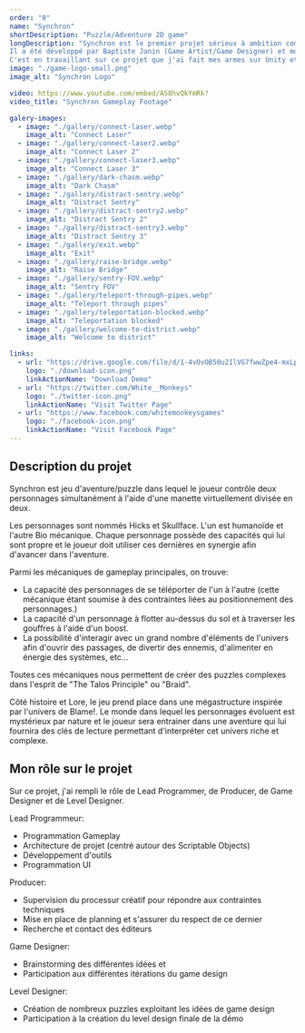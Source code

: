 ```yaml
---
order: "0"
name: "Synchron"
shortDescription: "Puzzle/Adventure 2D game"
longDescription: "Synchron est le premier projet sérieux à ambition commerciale sur lequel j'ai travaillé.
Il a été développé par Baptiste Janin (Game Artist/Game Designer) et moi-même pendant près de 5 ans.
C'est en travaillant sur ce projet que j'ai fait mes armes sur Unity et que j'ai appris le développement de jeu en général."
image: "./game-logo-small.png"
image_alt: "Synchron Logo"

video: https://www.youtube.com/embed/AS8hvQkYmRk?
video_title: "Synchron Gameplay Footage"

galery-images:
  - image: "./gallery/connect-laser.webp"
    image_alt: "Connect Laser"
  - image: "./gallery/connect-laser2.webp"
    image_alt: "Connect Laser 2"
  - image: "./gallery/connect-laser3.webp"
    image_alt: "Connect Laser 3"
  - image: "./gallery/dark-chasm.webp"
    image_alt: "Dark Chasm"
  - image: "./gallery/distract-sentry.webp"
    image_alt: "Distract Sentry"
  - image: "./gallery/distract-sentry2.webp"
    image_alt: "Distract Sentry 2"
  - image: "./gallery/distract-sentry3.webp"
    image_alt: "Distract Sentry 3"
  - image: "./gallery/exit.webp"
    image_alt: "Exit"
  - image: "./gallery/raise-bridge.webp"
    image_alt: "Raise Bridge"
  - image: "./gallery/sentry-FOV.webp"
    image_alt: "Sentry FOV"
  - image: "./gallery/teleport-through-pipes.webp"
    image_alt: "Teleport through pipes"
  - image: "./gallery/teleportation-blocked.webp"
    image_alt: "Teleportation blocked"
  - image: "./gallery/welcome-to-district.webp"
    image_alt: "Welcome to district"

links:
  - url: "https://drive.google.com/file/d/1-4vOvOB50u2IlVG7fwwZpe4-mxLpZ0A-/view?usp=sharing"
    logo: "./download-icon.png"
    linkActionName: "Download Demo"
  - url: "https://twitter.com/White__Monkeys"
    logo: "./twitter-icon.png"
    linkActionName: "Visit Twitter Page"
  - url: "https://www.facebook.com/whitemonkeysgames"
    logo: "./facebook-icon.png"
    linkActionName: "Visit Facebook Page"
---
```


## Description du projet

Synchron est jeu d'aventure/puzzle dans lequel le joueur contrôle deux personnages simultanément à l'aide d'une manette virtuellement divisée en deux.

Les personnages sont nommés Hicks et Skullface. L'un est humanoïde et l'autre Bio mécanique. Chaque personnage possède des capacités qui lui sont propre et le joueur doit utiliser ces dernières en synergie afin d'avancer dans l'aventure.

Parmi les mécaniques de gameplay principales, on trouve:

- La capacité des personnages de se téléporter de l'un à l'autre (cette mécanique étant soumise à des contraintes liées au positionnement des personnages.)
- La capacité d'un personnage à flotter au-dessus du sol et à traverser les gouffres à l'aide d'un boost.
- La possibilité d'interagir avec un grand nombre d'éléments de l'univers afin d'ouvrir des passages, de divertir des ennemis, d'alimenter en énergie des systèmes, etc...

Toutes ces mécaniques nous permettent de créer des puzzles complexes dans l'esprit de "The Talos Principle" ou "Braid".

Côté histoire et Lore, le jeu prend place dans une mégastructure inspirée par l'univers de Blame!. Le monde dans lequel les personnages évoluent est mystérieux par nature et le joueur sera entrainer dans une aventure qui lui fournira des clés de lecture permettant d'interpréter cet univers riche et complexe.

## Mon rôle sur le projet

Sur ce projet, j'ai rempli le rôle de Lead Programmer, de Producer, de Game Designer et de Level Designer.

Lead Programmeur:
- Programmation Gameplay
- Architecture de projet (centré autour des Scriptable Objects)
- Développement d'outils
- Programmation UI

Producer:
- Supervision du processur créatif pour répondre aux contraintes techniques
- Mise en place de planning et s'assurer du respect de ce dernier
- Recherche et contact des éditeurs

Game Designer:
- Brainstorming des différentes idées et 
- Participation aux différentes itérations du game design

Level Designer:
- Création de nombreux puzzles exploitant les idées de game design
- Participation à la création du level design finale de la démo